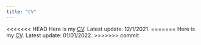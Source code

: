 ```yaml
---
title: "CV"
---
```


<<<<<<< HEAD
Here is my [CV](Files/Kun CV.pdf). Latest update: 12/1/2021. 
=======
Here is my [CV](Files/Kun CV.pdf). Latest update: 01/01/2022. 
>>>>>>> commit
